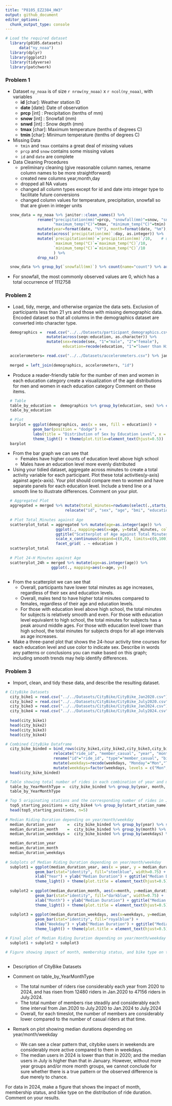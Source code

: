 ```yaml
---
title: "P8105_EZ2384_HW3"
output: github_document
editor_options: 
  chunk_output_type: console
---
```


```r
# Load the required dataset
  library(p8105.datasets)
      data("ny_noaa")
  library(dplyr)
  library(ggplot2)
  library(tidyverse)
  library(patchwork)
```

### Problem 1

  - Dataset `ny_noaa` is of size `r nrow(ny_noaa)` x  `r ncol(ny_noaa)`, with variables
      - **id**    [char]: Weather station ID
      - **date**  [date]: Date of observation
      - **prcp**  [int] : Precipitation (tenths of mm)
      - **snow**  [int] : Snowfall (mm)
      - **snwd**  [int] : Snow depth (mm)
      - **tmax**  [char]: Maximum temperature (tenths of degrees C)
      - **tmin**  [char]: Minimum temperature (tenths of degrees C)
  - Missing Data
      - `tmin` and `tmax` contains a great deal of missing values
      - `prcp` and `snow` contains some missing values
      - `id` and `date` are complete

  - Data Cleaning Procedures
      - preliminary cleaning (give reasonable column names, rename column names to be more straightforward)
      - created new columns year,month,day 
      - dropped all NA values 
      - changed all column types except for id and date into integer type to facilitate future conversions
      - changed column values for temperature, precipitation, snowfall so that are given in integer units
      
```r

  snow_data = ny_noaa %>% janitor::clean_names() %>% 
              rename("precipitation(mm)"=prcp, "snowfall(mm)"=snow, "snow_depth(mm)"=snwd, 
                     "maximum_temp(°C)"=tmax, "minimum_temp(°C)"=tmin) %>%
              mutate(year=format(date, "%Y"), month=format(date, "%m"), day=format(date, "%d")) %>%
              mutate(across(`precipitation(mm)`:day, as.integer)) %>%
              mutate(`precipitation(mm)`=`precipitation(mm)`/10,    # use the escape character `` for columns containing special chars
                     `maximum_temp(°C)`=`maximum_temp(°C)`/10,
                     `minimum_temp(°C)`=`minimum_temp(°C)`/10
                     ) %>%   
              drop_na()

  snow_data %>% group_by(`snowfall(mm)`) %>% count(name="count") %>% arrange(desc(count))

```

  - For snowfall, the most commonly observed values are 0, which has a total occurrence of 1112758
  
### Problem 2

  *  Load, tidy, merge, and otherwise organize the data sets.
     Exclusion of participants less than 21 yrs and those with missing demographic data.
     Encoded dataset so that all columns in the demographics dataset are converted into character type.

```r
  demographics =  read.csv("../../Datasets/participant_demographics.csv", skip=4) %>% janitor::clean_names() %>% filter(age>=21) %>%
                  mutate(across(seqn:education, as.character)) %>%  
                  mutate(sex=recode(sex, "1"="male", "2"="female"), 
                         education=recode(education, "1"="lower than High School", "2"="equivalent to High School", "3"="above High School")) %>%                   rename(id=seqn) %>% drop_na()

  accelerometers= read.csv("../../Datasets/accelerometers.csv") %>% janitor::clean_names() %>% rename(id=seqn) %>% mutate(id=as.character(id))
  
  merged = left_join(demographics, accelerometers, "id")
```

  * Produce a reader-friendly table for the number of men and women in each education category
    create a visualization of the age distributions for men and women in each education category
    Comment on these items.
```r
  # Table
  table_by_education =  demographics %>% group_by(education, sex) %>% count(name="count")
  table_by_education
  
  # Plot
  barplot = ggplot(demographics, aes(x = sex, fill = education)) +
            geom_bar(position = "dodge") +
            labs(title = "Distribution of Sex by Education Level", x = "Sex", y = "Count", fill = "Education Level") +
            theme_light() + theme(plot.title=element_text(hjust=0.5))
  barplot

```
  
  - From the bar graph we can see that
    - Females have higher counts of education level above high school
    - Males have an education level more evenly distributed
  
  * Using your tidied dataset, aggregate across minutes to create a total activity variable for each participant.
    Plot these total activities(y-axis) against age(x-axis).
    Your plot should compare men to women and have separate panels for each education level.
    Include a trend line or a smooth line to illustrate differences.
    Comment on your plot.
    
```r
  # Aggregated Plot
  aggregated = merged %>% mutate(total_minutes=rowSums(select(.,starts_with("min")))) %>% 
                          relocate("id", "sex", "age", "bmi", "education", "total_minutes")
  
  # Plot Total_Minutes against Age
  scatterplot_total = aggregated %>% mutate(age=as.integer(age)) %>%
                      ggplot(., mapping=aes(x=age, y=total_minutes, color=sex)) + geom_point(na.rm=TRUE, size=1) + theme_light() +
                      ggtitle("Scatterplot of Age against Total Minutes") + xlab("Age") + ylab("Total Minutes")+
                      scale_x_continuous(expand=c(0,0), limits=c(0,100)) + theme(plot.title = element_text(hjust=0.5)) + geom_smooth() +
                      facet_grid( . ~ education )
  scatterplot_total
  
  # Plot 24-H Minutes against Age
  scatterplot_24h = merged %>% mutate(age=as.integer(age)) %>%
                    ggplot(., mapping=aes(x=age, y=))
  
```
    
  - From the scatterplot we can see that
    - Overall, participants have lower total minutes as age increases, regardless of their sex and education levels.
    - Overall, males tend to have higher total minutes compared to females, regardless of their age and education levels.
    - For those with education level above high school, the total minutes for subjects is relatively smooth and even.
      For those with education level equivalent to high school, the total minutes for subjects has a peak around middle ages.
      For those with education level lower than high school, the total minutes for subjects drops for all age intervals as age increases.
    
  * Make a three-panel plot that shows the 24-hour activity time courses for each education level and use color to indicate sex.
    Describe in words any patterns or conclusions you can make based on this graph; including smooth trends may help identify differences.

### Problem 3

- Import, clean, and tidy these data, and describe the resulting dataset.
```r
# CityBike Datasets
  city_bike1 = read.csv("../../Datasets/CityBike/CityBike_Jan2020.csv")   %>% janitor::clean_names() %>% mutate("year"="2020", "month"="Jan")
  city_bike2 = read.csv("../../Datasets/CityBike/CityBike_July2020.csv")  %>% janitor::clean_names() %>% mutate("year"="2020", "month"="July")
  city_bike3 = read.csv("../../Datasets/CityBike/CityBike_Jan2024.csv")   %>% janitor::clean_names() %>% mutate("year"="2024", "month"="Jan")
  city_bike4 = read.csv("../../Datasets/CityBike/CityBike_July2024.csv")  %>% janitor::clean_names() %>% mutate("year"="2024", "month"="July")
  
  head(city_bike1)
  head(city_bike2)
  head(city_bike3)
  head(city_bike4)

# Combined CityBike Dataframe
  city_bike_binded = bind_rows(city_bike1,city_bike2,city_bike3,city_bike4) %>%
                     relocate("ride_id", "member_casual", "year", "month", "weekdays", "rideable_type", "start_station_name", "end_station_name") %>%
                     rename("id"="ride_id", "type"="member_casual", "bike"="rideable_type", "start_station"="start_station_name", "end_station"="end_station_name") %>%
                     mutate(weekdays=recode(weekdays, "Monday"="Mon","Tuesday"="Tue", "Wednesday"="Wed", "Thursday"="Thu", "Friday"="Fri", "Saturday"="Sat", "Sunday"="Sun")) %>%
                     mutate(weekdays=factor(weekdays, levels = c("Mon", "Tue", "Wed", "Thu", "Fri", "Sat", "Sun")))
  head(city_bike_binded)

# Table showing total number of rides in each combination of year and month
  table_by_YearMonthType =  city_bike_binded %>% group_by(year, month, type) %>% count(name="count")
  table_by_YearMonthType

# Top 5 originating stations and the corresponding number of rides in July.2024
  top5_starting_positions = city_bike4 %>% group_by(start_station_name) %>% count(name="count")
  head(top5_starting_positions, n=5)
  
# Median Riding Duration depending on year/month/weekday
  median_duration_year     =  city_bike_binded %>% group_by(year) %>% summarise(median_duration = median(duration, na.rm = TRUE))
  median_duration_month    =  city_bike_binded %>% group_by(month) %>% summarise(median_duration = median(duration, na.rm = TRUE))
  median_duration_weekdays =  city_bike_binded %>% group_by(weekdays) %>% summarise(median_duration = median(duration, na.rm = TRUE))

  median_duration_year
  median_duration_month
  median_duration_weekdays
  
# Subplots of Median Riding Duration depending on year/month/weekday
  subplot1 = ggplot(median_duration_year, aes(x = year, y = median_duration)) +
             geom_bar(stat="identity", fill="steelblue", width=0.75) +
             xlab("Year") + ylab("Median Duration") + ggtitle("Median Duration(Year)") +
             theme_light() + theme(plot.title = element_text(hjust=0.5))
  
  subplot2 = ggplot(median_duration_month, aes(x=month, y=median_duration)) +
             geom_bar(stat="identity", fill="darkblue", width=0.75) +
             xlab("Month") + ylab("Median Duration") + ggtitle("Median Duration(Month)") +
             theme_light() + theme(plot.title = element_text(hjust=0.5))
  
  subplot3 = ggplot(median_duration_weekdays, aes(x=weekdays, y=median_duration)) +
             geom_bar(stat="identity", fill="royalblue") +
             xlab("Weekday") + ylab("Median Duration") + ggtitle("Median Duration(Weekday)") +
             theme_light() + theme(plot.title = element_text(hjust=0.5))

# Final plot of Median Riding Duration depending on year/month/weekday
  subplot1 + subplot2 + subplot3

# Figure showing impact of month, membership status, and bike type on the distribution of ride duration
  
```

- Description of CityBike Datasets

- Comment on table_by_YearMonthType
  - The total number of riders rise considerably each year from 2020 to 2024, and has risen from 12480 riders in Jan.2020 to 47156 riders in July.2024.
  - The total number of members rise steadily and considerably each time interval from Jan.2020 to July.2020 to Jan.2024 to July.2024
  - Overall, for each timeslot, the number of members are considerably lower compared to the number of casual riders at that time.

- Remark on plot showing median durations depending on year/month/weekday
  - We can see a clear pattern that, citybike users in weekends are considerably more active compared to them in weekdays.
  - The median users in 2024 is lower than that in 2020; and the median users in July is higher than that in January.
    However, without more year groups and/or more month groups, we cannot conclude for sure whether there is a true pattern or
    the observed difference is due merely to chance.
  
For data in 2024, make a figure that shows the impact of month, membership status, and bike type on the distribution of ride duration. Comment on your results.

